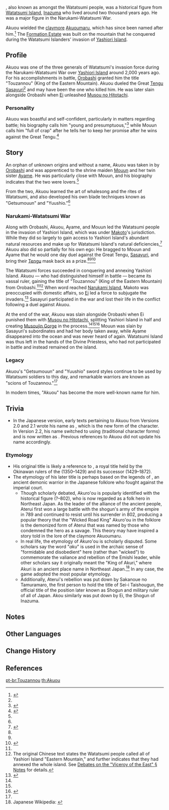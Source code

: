 {{Character Infobox
|type             = Mentioned
|deceased         = Past
|region           = Inazuma
|affiliation      = Watatsumi Island
|title            = Wicked King
|title2           = King of the Eastern Mountain
|title3           = Viceroy of the East
}}
{{Lang|'''"Akuou"'''|ja=惡王}}, also known as {{Lang|'''Touzannou'''|ja=東山王}} amongst the Watatsumi people, was a historical figure from [[Watatsumi Island]], [[Inazuma]] who lived around two thousand years ago. He was a major figure in the Narukami-Watatsumi War.

Akuou wielded the [[claymore]] [[Akuoumaru]], which has since been named after him.<ref name="Akuoumaru">{{Ref/Weapon|Akuoumaru}}</ref> The [[Formation Estate]] was built on the mountain that he conquered during the Watatsumi Islanders' invasion of [[Yashiori Island]].

==Profile==
Akuou was one of the three generals of Watatsumi's invasion force during the Narukami-Watatsumi War over [[Yashiori Island]] around 2,000 years ago. For his accomplishments in battle, [[Orobashi]] granted him the title "Touzannou" (King of the Eastern Mountain). Akuou dueled the Great [[Tengu]] [[Sasayuri]]<ref name="Akuoumaru" /> and may have been the one who killed him. He was later slain alongside Orobashi when [[Ei]] unleashed [[Musou no Hitotachi]].

===Personality===
Akuou was boastful and self-confident, particularly in matters regarding battle; his biography calls him "young and presumptuous,"<ref name="Debates">{{Ref/Book|Debates on the "Viceroy of the East"}}</ref> while Mouun calls him "full of crap" after he tells her to keep her promise after he wins against the Great Tengu.<ref name="Mouun's Moon">{{Ref/Weapon|Mouun's Moon}}</ref>

==Story==
An orphan of unknown origins and without a name, Akuou was taken in by [[Orobashi]] and was apprenticed to the shrine maiden [[Mouun]] and her twin sister [[Ayame]]. He was particularly close with Mouun, and his biography indicates that the two were lovers.<ref name="Debates" />

From the two, Akuou learned the art of whalesong and the rites of Watatsumi, and also developed his own blade techniques known as "Getsumouun" and "Yuushio."<ref name="Debates" />

===Narukami-Watatsumi War===
Along with Orobashi, Akuou, Ayame, and Mouun led the Watatsumi people in the invasion of Yashiori Island, which was under [[Makoto]]'s jurisdiction. While they did so largely to gain access to Yashiori Island's abundant natural resources and make up for Watatsumi Island's natural deficiencies,<ref>{{Ref/Book|A Preliminary Study of Sangonomiya Folk Belief}}</ref> Akuou also did so partially for his own ego: He bragged to Mouun and Ayame that he would one day duel against the Great Tengu, [[Sasayuri]], and bring their [[Tengu]] mask back as a prize.<ref name="Akuoumaru" /><ref name="Mouun's Moon" /><ref>{{Ref/Weapon|Everlasting Moonglow}}</ref>

The Watatsumi forces succeeded in conquering and annexing Yashiori Island. Akuou &mdash; who had distinguished himself in battle &mdash; became its vassal ruler, gaining the title of "Touzannou" (King of the Eastern Mountain) from Orobashi.<ref name="Debates" /><ref group=Note>The original Chinese text states the Watatsumi people called all of Yashiori Island "Eastern Mountain," and further indicates that they had annexed the whole island. See [[Debates on the "Viceroy of the East"#Notes|Debates on the "Viceroy of the East" § Notes]] for details.</ref> When word reached [[Narukami Island]], Makoto was preoccupied with domestic affairs, so [[Ei]] led a force to subjugate the invaders.<ref>{{Ref/VO|Raiden Shogun|More About Ei: III}}</ref> Sasayuri participated in the war and lost their life in the conflict following a duel against Akuou.

At the end of the war, Akuou was slain alongside Orobashi when Ei punished them with [[Musou no Hitotachi]], splitting Yashiori Island in half and creating [[Musoujin Gorge]] in the process.<ref name="Akuoumaru" /><ref name="Debates" /><ref>{{Ref/Domain|Formation Estate}}</ref> Mouun was slain by Sasayuri's subordinates and had her body taken away, while Ayame disappeared into the ocean and was never heard of again. Watatsumi Island was thus left in the hands of the Divine Priestess, who had not participated in battle and instead remained on the island.

===Legacy===
Akuou's "Getsumouun" and "Yuushio" sword styles continue to be used by Watatsumi soldiers to this day, and remarkable warriors are known as "scions of Touzannou."<ref name="Debates" />

In modern times, "Akuou" has become the more well-known name for him.

==Trivia==
*In the Japanese version, early texts pertaining to Akuou from Versions 2.0 and 2.1 wrote his name as {{ja|悪王}}, which is the new form of the {{ja|悪|Aku}} character. In Version 2.2, his name switched to using ''{{w|Kyūjitai|kyuujitai}}'' (traditional character forms) and is now written as {{ja|惡王}}. Previous references to Akuou did not update his name accordingly.

===Etymology===
*His original title {{Lang|Touzannou|ja=東山王|ja_tl=King of the Eastern Mountain<ref name="title-translation" />}} is likely a reference to {{Lang|Chuuzan'ou|ja=中山王|ja_lit=King of the Middle Mountain}}, a royal title held by the Okinawan rulers of the {{w|Chūzan|Chuuzan Kingdom}} (1350–1429) and its successor {{w|Ryukyu Kingdom}} (1429–1872).
*The etymology of his later title {{Lang|Akuou|ja=惡王|ja_tl=Wicked King<ref name="title-translation">{{Ref/Book|Debates on the "Viceroy of the East"|quote=(...) would become known as a brutal, savage "wicked king," or Akuou, to the people of Yashiori Island. (...)}}</ref>}} is perhaps based on the legends of {{Lang|Akuro'ou|ja=悪路王|ja_lit=Wicked Road King}}, an ancient demonic warrior in the Japanese folklore who fought against the imperial court.
**Though scholarly debated, Akuro'ou is popularly identified with the historical figure {{w|Aterui}} (?–802), who is now regarded as a folk hero in Northeast Japan. As the leader of the alliance of the ancient {{w|Emishi}} people, Aterui first won a large battle with the shogun's army of the empire in 789 and continued to resist until his surrender in 802, producing a popular theory that the "Wicked Road King" Akuro'ou in the folklore is the demonized form of Aterui that was named by those who condemned the hero as a savage. This theory may have inspired a story told in the lore of the claymore Akuoumaru.
**In real life, the etymology of Akuro'ou is scholarly disputed. Some scholars say the word "''aku''" is used in the archaic sense of "formidable and disobedient" here (rather than "wicked") to commemorate the valiance and rebellion of the Emishi leader, while other scholars say it originally meant the "King of Akuri," where Akuri is an ancient place name in Northeast Japan.<ref>Japanese Wikipedia: [https://ja.wikipedia.org/wiki/%E6%82%AA%E8%B7%AF%E7%8E%8B#%E5%90%8D%E5%89%8D {{ja|悪路王#名前||Akuro'ou#Name}}]</ref> In any case, the game adopted the most popular etymology.
**Additionally, Aterui's rebellion was put down by Sakanoue no Tamuramaro, the first person to hold the title of Sei-i Taishougun, the official title of the position later known as Shogun and military ruler of all of Japan. Akou similarly was put down by Ei, the Shogun of Inazuma.

==Notes==
{{Reflist|note=1}}

==Other Languages==
{{Other Languages
|en       = Akuou
|zhs      = 恶王
|zhs_rm   = È Wáng
|zht      = 惡王
|zht_rm   = È Wáng
|zh_tl    = Wicked King
|ja       = 惡王
|ja_rm    = Akuou
|ja_tl    = Wicked King
|ko       = 아쿠오
|es       = Rey del Mal
|es_tl    = King of Evil
|fr       = Akuou
|ru       = Акуо
|th       = Akuou
|vi       = Akuou
|de       = Akuou
|id       = Akuou
|pt       = Akuou
|tr       = 
|tr_tl    = 
|it       = 
|it_tl    = 
}}

==Change History==
{{Change History|introduced=2.0}}

==References==
{{Reflist|2}}

[[pt-br:Touzannou]]
[[th:Akuou]]
